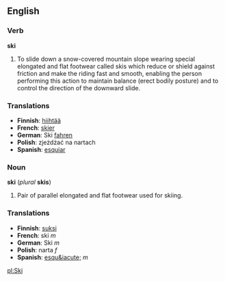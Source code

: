 ==English==

=== Verb ===
'''ski'''
#To slide down a snow-covered mountain slope wearing special elongated and flat footwear called skis which reduce or shield against friction and make the riding fast and smooth, enabling the person performing this action to maintain balance (erect bodily posture) and to control the direction of the downward slide.

=== Translations ===
*'''Finnish''': [[hiihtää]]
*'''French''': [[skier]]
*'''German''': Ski [[fahren]]
*'''Polish''': zjeżdżać na nartach
*'''Spanish''': [[esquiar]]

=== Noun ===
'''ski''' (''plural'' '''skis''')

#Pair of parallel elongated and flat footwear used for skiing.

=== Translations ===
*'''Finnish''': [[suksi]]
*'''French''': ski ''m''
*'''German''': Ski ''m''
*'''Polish''': narta ''f''
*'''Spanish''': [[esqu&iacute;]] ''m''

[[pl:Ski]]